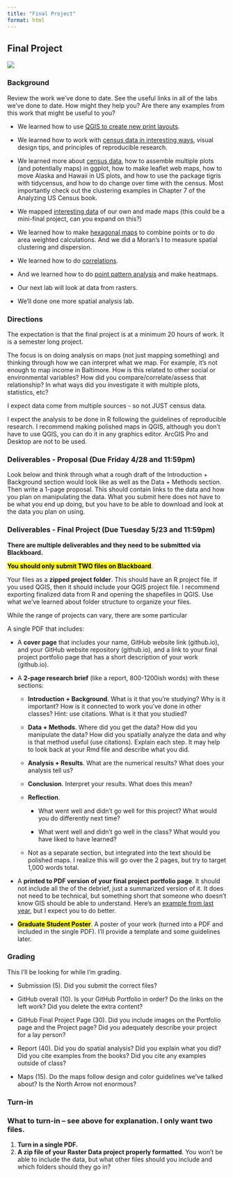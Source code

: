 ```yaml
---
title: "Final Project"
format: html
---
```


## Final Project

![](https://media.giphy.com/media/mJHSkWKziszrkcNJPo/giphy.gif)

### Background

Review the work we've done to date. See the useful links in all of the labs we've done to date. How might they help you? Are there any examples from this work that might be useful to you?

-   We learned how to use [QGIS to create new print layouts](https://dillonma.github.io/adv_gis/labs/lab1/).

-   We learned how to work with [census data in interesting ways](https://dillonma.github.io/adv_gis/labs/lab2/), visual design tips, and principles of reproducible research.

-   We learned more about [census data](https://dillonma.github.io/adv_gis/labs/lab3/), how to assemble multiple plots (and potentially maps) in ggplot, how to make leaflet web maps, how to move Alaska and Hawaii in US plots, and how to use the package tigris with tidycensus, and how to do change over time with the census. Most importantly check out the clustering examples in Chapter 7 of the Analyzing US Census book.

-   We mapped [interesting data](https://dillonma.github.io/adv_gis/labs/lab4/) of our own and made maps (this could be a mini-final project, can you expand on this?)

-   We learned how to make [hexagonal maps](https://dillonma.github.io/adv_gis/labs/lab6/) to combine points or to do area weighted calculations. And we did a Moran's I to measure spatial clustering and dispersion.

-   We learned how to do [correlations](https://dillonma.github.io/adv_gis/labs/lab7/).

-   And we learned how to do [point pattern analysis](https://dillonma.github.io/adv_gis/labs/lab8/) and make heatmaps.

-   Our next lab will look at data from rasters.

-   We'll done one more spatial analysis lab.

### Directions

The expectation is that the final project is at a minimum 20 hours of work. It is a semester long project.

The focus is on doing analysis on maps (not just mapping something) and thinking through how we can interpret what we map. For example, it's not enough to map income in Baltimore. How is this related to other social or environmental variables? How did you compare/correlate/assess that relationship? In what ways did you investigate it with multiple plots, statistics, etc?

I expect data come from multiple sources - so not JUST census data.

I expect the analysis to be done in R following the guidelines of reproducible research. I recommend making polished maps in QGIS, although you don't have to use QGIS, you can do it in any graphics editor. ArcGIS Pro and Desktop are not to be used.

### Deliverables - Proposal (Due Friday 4/28 and 11:59pm)

Look below and think through what a rough draft of the Introduction + Background section would look like as well as the Data + Methods section. Then write a 1-page proposal. This should contain links to the data and how you plan on manipulating the data. What you submit here does not have to be what you end up doing, but you have to be able to download and look at the data you plan on using.

### Deliverables - Final Project (Due Tuesday 5/23 and 11:59pm)

**There are multiple deliverables and they need to be submitted via Blackboard.**

<mark>**You should only submit TWO files on Blackboard**</mark>.

Your files as a **zipped project folder**. This should have an R project file. If you used QGIS, then it should include your QGIS project file. I recommend exporting finalized data from R and opening the shapefiles in QGIS. Use what we've learned about folder structure to organize your files.

While the range of projects can vary, there are some particular

A single PDF that includes:

-   A **cover page** that includes your name, GitHub website link (github.io), and your GitHub website repository (github.io), and a link to your final project portfolio page that has a short description of your work (github.io).

-   A **2-page research brief** (like a report, 800-1200ish words) with these sections:

    -   **Introduction + Background**. What is it that you're studying? Why is it important? How is it connected to work you've done in other classes? Hint: use citations. What is it that you studied?

    -   **Data + Methods**. Where did you get the data? How did you manipulate the data? How did you spatially analyze the data and why is that method useful (use citations). Explain each step. It may help to look back at your Rmd file and describe what you did.

    -   **Analysis + Results**. What are the numerical results? What does your analysis tell us?

    -   **Conclusion**. Interpret your results. What does this mean?

    -   **Reflection**.

        -   What went well and didn't go well for this project? What would you do differently next time?

        -   What went well and didn't go well in the class? What would you have liked to have learned?

    -   Not as a separate section, but integrated into the text should be polished maps. I realize this will go over the 2 pages, but try to target 1,000 words total.

-   A **printed to PDF version of your final project portfolio page**. It should not include all the of the debrief, just a summarized version of it. It does not need to be technical, but something short that someone who doesn't know GIS should be able to understand. Here's an [example from last year](https://oonuttlet.github.io/finalproj), but I expect you to do better.

-   <mark>**Graduate Student Poster**</mark>. A poster of your work (turned into a PDF and included in the single PDF). I'll provide a template and some guidelines later.

### Grading

This I'll be looking for while I'm grading.

-   Submission (5). Did you submit the correct files?

-   GitHub overall (10). Is your GitHub Portfolio in order? Do the links on the left work? Did you delete the extra content?

-   GitHub Final Project Page (30). Did you include images on the Portfolio page and the Project page? Did you adequately describe your project for a lay person?

-   Report (40). Did you do spatial analysis? Did you explain what you did? Did you cite examples from the books? Did you cite any examples outside of class?

-   Maps (15). Do the maps follow design and color guidelines we've talked about? Is the North Arrow not enormous?

### Turn-in

::: {.alert .alert-info}
### What to turn-in -- see above for explanation. I only want two files.

1.  **Turn in a single PDF.**
2.  **A zip file of your Raster Data project properly formatted**. You won't be able to include the data, but what other files should you include and which folders should they go in?
:::
